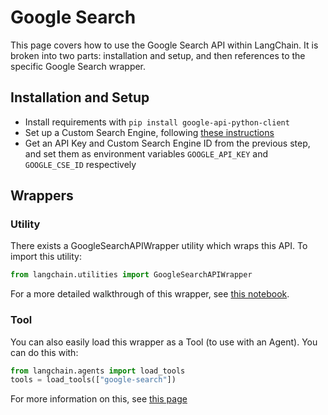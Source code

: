 # Google Search

This page covers how to use the Google Search API within LangChain.
It is broken into two parts: installation and setup, and then references to the specific Google Search wrapper.

## Installation and Setup
- Install requirements with `pip install google-api-python-client`
- Set up a Custom Search Engine, following [these instructions](https://stackoverflow.com/questions/37083058/programmatically-searching-google-in-python-using-custom-search)
- Get an API Key and Custom Search Engine ID from the previous step, and set them as environment variables `GOOGLE_API_KEY` and `GOOGLE_CSE_ID` respectively

## Wrappers

### Utility

There exists a GoogleSearchAPIWrapper utility which wraps this API. To import this utility:

```python
from langchain.utilities import GoogleSearchAPIWrapper
```

For a more detailed walkthrough of this wrapper, see [this notebook](/docs/modules/agents/tools/examples/google_search.ipynb).

### Tool

You can also easily load this wrapper as a Tool (to use with an Agent).
You can do this with:
```python
from langchain.agents import load_tools
tools = load_tools(["google-search"])
```

For more information on this, see [this page](/docs/modules/agents/tools/getting_started.md)
